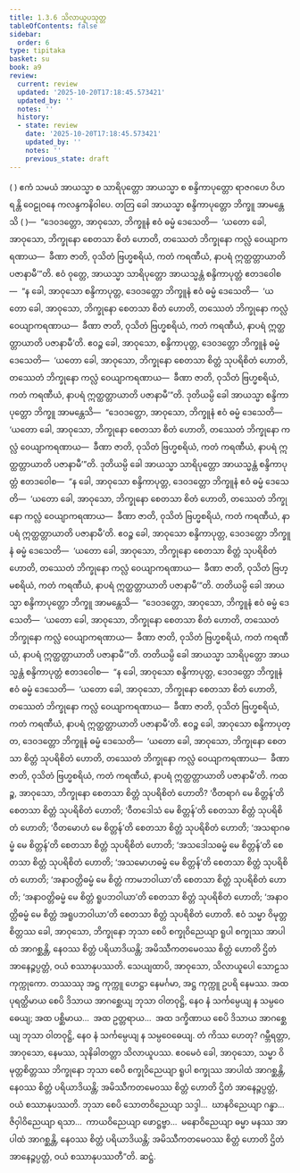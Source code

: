 ```yaml
---
title: 1.3.6 သိလာယူပသုတ္တ
tableOfContents: false
sidebar:
  order: 6
type: tipitaka
basket: su
book: a9
review:
  current: review
  updated: '2025-10-20T17:18:45.573421'
  updated_by: ''
  notes: ''
  history:
  - state: review
    date: '2025-10-20T17:18:45.573421'
    updated_by: ''
    notes: ''
    previous_state: draft
---
```



<DynamicBreadcrumb />


<ReviewStatus review={frontmatter.review} showDetails={true} />

<HypothesisAnnotation frontmatter={frontmatter} />

<Division number="26" book="a9" e="ch" v="17" p="203">

<Paragraph number="212" book="a9">
( ) ဧကံ သမယံ အာယသ္မာ စ သာရိပုတ္တော အာယသ္မာ စ စန္ဒိကာပုတ္တော ရာဇဂဟေ ဝိဟရန္တိ ဝေဠုဝနေ ကလန္ဒကနိဝါပေ. တတြ ခေါ အာယသ္မာ စန္ဒိကာပုတ္တော ဘိက္ခူ အာမန္တေသိ ( )—  “ဒေဝဒတ္တော, အာဝုသော, ဘိက္ခူနံ ဧဝံ ဓမ္မံ ဒေသေတိ—  ‘ယတော ခေါ, အာဝုသော, ဘိက္ခုနော စေတသာ စိတံ ဟောတိ, တဿေတံ ဘိက္ခုနော ကလ္လံ ဝေယျာကရဏာယ—  ခီဏာ ဇာတိ, ဝုသိတံ ဗြဟ္မစရိယံ, ကတံ ကရဏီယံ, နာပရံ ဣတ္ထတ္တာယာတိ ပဇာနာမီ’”တိ.
</Paragraph>

<Paragraph number="213" book="a9">
ဧဝံ ဝုတ္တေ, အာယသ္မာ သာရိပုတ္တော အာယသ္မန္တံ စန္ဒိကာပုတ္တံ ဧတဒဝေါစ—  “န ခေါ, အာဝုသော စန္ဒိကာပုတ္တ, ဒေဝဒတ္တော ဘိက္ခူနံ ဧဝံ ဓမ္မံ ဒေသေတိ—  ‘ယတော ခေါ, အာဝုသော, ဘိက္ခုနော စေတသာ စိတံ ဟောတိ, တဿေတံ ဘိက္ခုနော ကလ္လံ ဝေယျာကရဏာယ—  ခီဏာ ဇာတိ, ဝုသိတံ ဗြဟ္မစရိယံ, ကတံ ကရဏီယံ, နာပရံ ဣတ္ထတ္တာယာတိ ပဇာနာမီ’တိ. ဧဝဉ္စ ခေါ, အာဝုသော, စန္ဒိကာပုတ္တ, ဒေဝဒတ္တော ဘိက္ခူနံ ဓမ္မံ ဒေသေတိ—  ‘ယတော ခေါ, အာဝုသော, ဘိက္ခုနော စေတသာ စိတ္တံ သုပရိစိတံ ဟောတိ, တဿေတံ ဘိက္ခုနော ကလ္လံ ဝေယျာကရဏာယ—  ခီဏာ ဇာတိ, ဝုသိတံ ဗြဟ္မစရိယံ, ကတံ ကရဏီယံ, နာပရံ ဣတ္ထတ္တာယာတိ ပဇာနာမီ’”တိ.
</Paragraph>

<Paragraph number="214" book="a9">
ဒုတိယမ္ပိ ခေါ အာယသ္မာ စန္ဒိကာပုတ္တော ဘိက္ခူ အာမန္တေသိ—  “ဒေဝဒတ္တော, အာဝုသော, ဘိက္ခူနံ ဧဝံ ဓမ္မံ ဒေသေတိ—  ‘ယတော ခေါ, အာဝုသော, ဘိက္ခုနော စေတသာ စိတံ ဟောတိ, တဿေတံ ဘိက္ခုနော ကလ္လံ ဝေယျာကရဏာယ—  ခီဏာ ဇာတိ, ဝုသိတံ ဗြဟ္မစရိယံ, ကတံ ကရဏီယံ, နာပရံ ဣတ္ထတ္တာယာတိ ပဇာနာမီ’”တိ. ဒုတိယမ္ပိ ခေါ အာယသ္မာ သာရိပုတ္တော အာယသ္မန္တံ စန္ဒိကာပုတ္တံ ဧတဒဝေါစ—  “န ခေါ, အာဝုသော စန္ဒိကာပုတ္တ, ဒေဝဒတ္တော ဘိက္ခူနံ ဧဝံ ဓမ္မံ ဒေသေတိ—  ‘ယတော ခေါ, အာဝုသော, ဘိက္ခုနော စေတသာ စိတံ ဟောတိ, တဿေတံ ဘိက္ခုနော ကလ္လံ ဝေယျာကရဏာယ—  ခီဏာ ဇာတိ, ဝုသိတံ ဗြဟ္မစရိယံ, ကတံ ကရဏီယံ, နာပရံ ဣတ္ထတ္တာယာတိ ပဇာနာမီ’တိ. ဧဝဉ္စ ခေါ, အာဝုသော စန္ဒိကာပုတ္တ, ဒေဝဒတ္တော ဘိက္ခူနံ ဓမ္မံ ဒေသေတိ—  ‘ယတော ခေါ, အာဝုသော, ဘိက္ခုနော စေတသာ စိတ္တံ သုပရိစိတံ ဟောတိ, တဿေတံ ဘိက္ခုနော ကလ္လံ ဝေယျာကရဏာယ—  ခီဏာ ဇာတိ, ဝုသိတံ ဗြဟ္မစရိယံ, ကတံ ကရဏီယံ, နာပရံ ဣတ္ထတ္တာယာတိ ပဇာနာမီ’”တိ.
</Paragraph>

<Paragraph number="215" book="a9">
တတိယမ္ပိ ခေါ အာယသ္မာ စန္ဒိကာပုတ္တော ဘိက္ခူ အာမန္တေသိ—  “ဒေဝဒတ္တော, အာဝုသော, ဘိက္ခူနံ ဧဝံ ဓမ္မံ ဒေသေတိ—  ‘ယတော ခေါ, အာဝုသော, ဘိက္ခုနော စေတသာ စိတံ ဟောတိ, တဿေတံ ဘိက္ခုနော ကလ္လံ ဝေယျာကရဏာယ—  ခီဏာ ဇာတိ, ဝုသိတံ ဗြဟ္မစရိယံ, ကတံ ကရဏီယံ, နာပရံ ဣတ္ထတ္တာယာတိ ပဇာနာမီ’”တိ. တတိယမ္ပိ ခေါ အာယသ္မာ သာရိပုတ္တော အာယသ္မန္တံ စန္ဒိကာပုတ္တံ ဧတဒဝေါစ—  “န ခေါ, အာဝုသော စန္ဒိကာပုတ္တ, ဒေဝဒတ္တော ဘိက္ခူနံ ဧဝံ ဓမ္မံ ဒေသေတိ—  ‘ယတော ခေါ, အာဝုသော, ဘိက္ခုနော စေတသာ စိတံ ဟောတိ, တဿေတံ ဘိက္ခုနော ကလ္လံ ဝေယျာကရဏာယ—  ခီဏာ ဇာတိ, ဝုသိတံ ဗြဟ္မစရိယံ, ကတံ ကရဏီယံ, နာပရံ ဣတ္ထတ္တာယာတိ ပဇာနာမီ’တိ. ဧဝဉ္စ ခေါ, အာဝုသော စန္ဒိကာပုတ္တ, ဒေဝဒတ္တော ဘိက္ခူနံ ဓမ္မံ ဒေသေတိ—  ‘ယတော ခေါ, အာဝုသော, ဘိက္ခုနော စေတသာ စိတ္တံ သုပရိစိတံ ဟောတိ, တဿေတံ ဘိက္ခုနော ကလ္လံ ဝေယျာကရဏာယ—  ခီဏာ ဇာတိ, ဝုသိတံ ဗြဟ္မစရိယံ, ကတံ ကရဏီယံ, နာပရံ ဣတ္ထတ္တာယာတိ ပဇာနာမီ’တိ.
</Paragraph>

<Paragraph number="216" book="a9">
ကထဉ္စ, အာဝုသော, ဘိက္ခုနော စေတသာ စိတ္တံ သုပရိစိတံ ဟောတိ? ‘ဝီတရာဂံ မေ စိတ္တန်’တိ စေတသာ စိတ္တံ သုပရိစိတံ ဟောတိ; ‘ဝီတဒေါသံ မေ စိတ္တန်’တိ စေတသာ စိတ္တံ သုပရိစိတံ ဟောတိ; ‘ဝီတမောဟံ မေ စိတ္တန်’တိ စေတသာ စိတ္တံ သုပရိစိတံ ဟောတိ; ‘အသရာဂဓမ္မံ မေ စိတ္တန်’တိ စေတသာ စိတ္တံ သုပရိစိတံ ဟောတိ; ‘အသဒေါသဓမ္မံ မေ စိတ္တန်’တိ စေတသာ စိတ္တံ သုပရိစိတံ ဟောတိ; ‘အသမောဟဓမ္မံ မေ စိတ္တန်’တိ စေတသာ စိတ္တံ သုပရိစိတံ ဟောတိ; ‘အနာဝတ္တိဓမ္မံ မေ စိတ္တံ ကာမဘဝါယာ’တိ စေတသာ စိတ္တံ သုပရိစိတံ ဟောတိ; ‘အနာဝတ္တိဓမ္မံ မေ စိတ္တံ ရူပဘဝါယာ’တိ စေတသာ စိတ္တံ သုပရိစိတံ ဟောတိ; ‘အနာဝတ္တိဓမ္မံ မေ စိတ္တံ အရူပဘဝါယာ’တိ စေတသာ စိတ္တံ သုပရိစိတံ ဟောတိ. ဧဝံ သမ္မာ ဝိမုတ္တစိတ္တဿ ခေါ, အာဝုသော, ဘိက္ခုနော ဘုသာ စေပိ စက္ခုဝိညေယျာ ရူပါ စက္ခုဿ အာပါထံ အာဂစ္ဆန္တိ, နေဝဿ စိတ္တံ ပရိယာဒိယန္တိ; အမိဿီကတမေဝဿ စိတ္တံ ဟောတိ ဌိတံ အာနေဉ္ဇပ္ပတ္တံ, ဝယံ စဿာနုပဿတိ.
</Paragraph>

<Paragraph number="217" book="a9">
သေယျထာပိ, အာဝုသော, သိလာယူပေါ သောဠသကုက္ကုကော. တဿဿု အဋ္ဌ ကုက္ကူ ဟေဋ္ဌာ နေမင်္ဂမာ, အဋ္ဌ ကုက္ကူ ဥပရိ နေမဿ. အထ ပုရတ္ထိမာယ စေပိ ဒိသာယ အာဂစ္ဆေယျ ဘုသာ ဝါတဝုဋ္ဌိ, နေဝ နံ သင်္ကမ္ပေယျ န သမ္ပဝေဓေယျ; အထ ပစ္ဆိမာယ…  အထ ဥတ္တရာယ…  အထ ဒက္ခိဏာယ စေပိ ဒိသာယ အာဂစ္ဆေယျ ဘုသာ ဝါတဝုဋ္ဌိ, နေဝ နံ သင်္ကမ္ပေယျ န သမ္ပဝေဓေယျ. တံ ကိဿ ဟေတု? ဂမ္ဘီရတ္တာ, အာဝုသော, နေမဿ, သုနိခါတတ္တာ သိလာယူပဿ. ဧဝမေဝံ ခေါ, အာဝုသော, သမ္မာ ဝိမုတ္တစိတ္တဿ ဘိက္ခုနော ဘုသာ စေပိ စက္ခုဝိညေယျာ ရူပါ စက္ခုဿ အာပါထံ အာဂစ္ဆန္တိ, နေဝဿ စိတ္တံ ပရိယာဒိယန္တိ; အမိဿီကတမေဝဿ စိတ္တံ ဟောတိ ဌိတံ အာနေဉ္ဇပ္ပတ္တံ, ဝယံ စဿာနုပဿတိ.
</Paragraph>

<Paragraph number="218" book="a9">
ဘုသာ စေပိ သောတဝိညေယျာ သဒ္ဒါ…  ဃာနဝိညေယျာ ဂန္ဓာ…  ဇိဝှါဝိညေယျာ ရသာ…  ကာယဝိညေယျာ ဖောဋ္ဌဗ္ဗာ…  မနောဝိညေယျာ ဓမ္မာ မနဿ အာပါထံ အာဂစ္ဆန္တိ, နေဝဿ စိတ္တံ ပရိယာဒိယန္တိ; အမိဿီကတမေဝဿ စိတ္တံ ဟောတိ ဌိတံ အာနေဉ္ဇပ္ပတ္တံ, ဝယံ စဿာနုပဿတီ”တိ.

</Paragraph>
</Division>

<Paragraph number="219" type="center" book="a9">
ဆဋ္ဌံ.
</Paragraph>